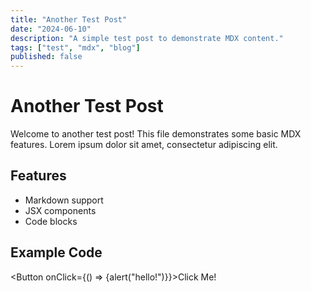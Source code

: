 ---
title: "Another Test Post"
date: "2024-06-10"
description: "A simple test post to demonstrate MDX content."
tags: ["test", "mdx", "blog"]
published: false
---

# Another Test Post

Welcome to another test post! This file demonstrates some basic MDX features. Lorem ipsum dolor sit amet, consectetur adipiscing elit.

## Features

- Markdown support
- JSX components
- Code blocks

## Example Code

<Button onClick={() => {alert("hello!")}}>Click Me!</Button>
